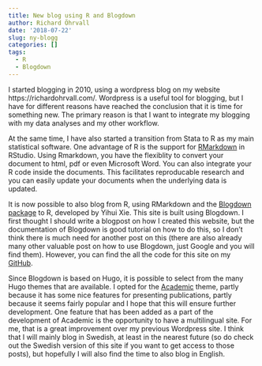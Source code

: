 ```yaml
---
title: New blog using R and Blogdown
author: Richard Öhrvall
date: '2018-07-22'
slug: ny-blogg
categories: []
tags:
  - R
  - Blogdown
---
```


I started blogging in 2010, using a wordpress blog on my website https://richardohrvall.com/. Wordpress is a useful tool for blogging, but I have for different reasons have reached the conclusion that it is time for something new. The primary reason is that I want to integrate my blogging with my data analyses and my other workflow. 

At the same time, I have also started a transition from Stata to R as my main statistical software. One advantage of R is the support for [RMarkdown](http://rmarkdown.rstudio.com/index.html) in RStudio. Using Rmarkdown, you have the flexiblity to convert your document to html, pdf or even Microsoft Word. You can also integrate your R code inside the documents. This facilitates reproducable research and you can easily update your documents when the underlying data is updated.

It is now possible to also blog from R, using RMarkdown and the [Blogdown package](https://github.com/rstudio/blogdown) to R, developed by Yihui Xie. This site is built using Blogdown. I first thought I should write a blogpost on how I created this website, but the documentation of Blogdown is good tutorial on how to do this, so I don't think there is much need for another post on this (there are also already many other valuable post on how to use Blogdown, just Google and you will find them). However, you can find the all the code for this site on my [GitHub](https://github.com/richardohrvall/richardohrvall).

Since Blogdown is based on Hugo, it is possible to select from the many Hugo themes that are available. I opted for the [Academic](https://github.com/gcushen/hugo-academic/) theme, partly because it has some nice features for presenting publications, partly because it seems fairly popular and I hope that this will ensure further development. One feature that has been added as a part of the development of Academic is the opportunity to have a multilingual site. For me, that is a great improvement over my previous Wordpress site. I think that I will mainly blog in Swedish, at least in the nearest future (so do check out the Swedish version of this site if you want to get access to those posts), but hopefully I will also find the time to also blog in English. 